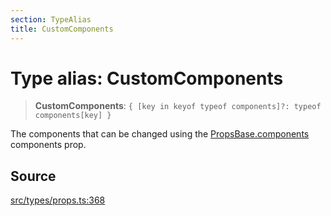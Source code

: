 ```yaml
---
section: TypeAlias
title: CustomComponents
---
```


# Type alias: CustomComponents

> **CustomComponents**: `{ [key in keyof typeof components]?: typeof components[key] }`

The components that can be changed using the [PropsBase.components](/docs/api/next/interfaces/PropsBase.mdx)
components prop.

## Source

[src/types/props.ts:368](https://github.com/gpbl/react-day-picker/blob/854070dd0/src/types/props.ts#L368)
